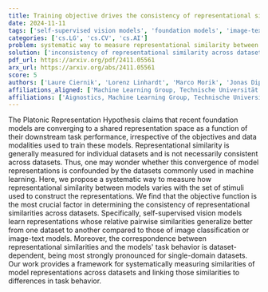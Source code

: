 ```yaml
---
title: Training objective drives the consistency of representational similarity across datasets
date: 2024-11-11
tags: ['self-supervised vision models', 'foundation models', 'image-text models', 'Platonic Representation Hypothesis', 'image classification', 'systematic measurement of similarities', 'representational similarity', 'downstream task performance', 'dataset-dependent behavior']
categories: ['cs.LG', 'cs.CV', 'cs.AI']
problem: systematic way to measure representational similarity between models
solution: ['inconsistency of representational similarity across datasets']
pdf_url: https://arxiv.org/pdf/2411.05561
arx_url: https://arxiv.org/abs/2411.05561
score: 5
authors: ['Laure Ciernik', 'Lorenz Linhardt', 'Marco Morik', 'Jonas Dippel', 'Simon Kornblith', 'Lukas Muttenthaler']
affiliations_aligned: ['Machine Learning Group, Technische Universität Berlin, BIFOLD, Hector Fellow Academy, Berlin, Germany', 'Machine Learning Group, Technische Universität Berlin, BIFOLD, Berlin, Germany', 'Machine Learning Group, Technische Universität Berlin, BIFOLD, Berlin, Germany', 'Aignostics, Machine Learning Group, Technische Universität Berlin, BIFOLD, Berlin, Germany', 'Anthropic, San Francisco, CA, USA', 'Google DeepMind, Machine Learning Group, Technische Universität Berlin, BIFOLD, Berlin, Germany']
affiliations: ['Aignostics, Machine Learning Group, Technische Universität Berlin, BIFOLD, Berlin, Germany', 'Machine Learning Group, Technische Universität Berlin, BIFOLD, Hector Fellow Academy, Berlin, Germany', 'Google DeepMind, Machine Learning Group, Technische Universität Berlin, BIFOLD, Berlin, Germany', 'Machine Learning Group, Technische Universität Berlin, BIFOLD, Berlin, Germany', 'Anthropic, San Francisco, CA, USA']
---
```



The Platonic Representation Hypothesis claims that recent foundation models are converging to a shared representation space as a function of their downstream task performance, irrespective of the objectives and data modalities used to train these models. Representational similarity is generally measured for individual datasets and is not necessarily consistent across datasets. Thus, one may wonder whether this convergence of model representations is confounded by the datasets commonly used in machine learning. Here, we propose a systematic way to measure how representational similarity between models varies with the set of stimuli used to construct the representations. We find that the objective function is the most crucial factor in determining the consistency of representational similarities across datasets. Specifically, self-supervised vision models learn representations whose relative pairwise similarities generalize better from one dataset to another compared to those of image classification or image-text models. Moreover, the correspondence between representational similarities and the models' task behavior is dataset-dependent, being most strongly pronounced for single-domain datasets. Our work provides a framework for systematically measuring similarities of model representations across datasets and linking those similarities to differences in task behavior.